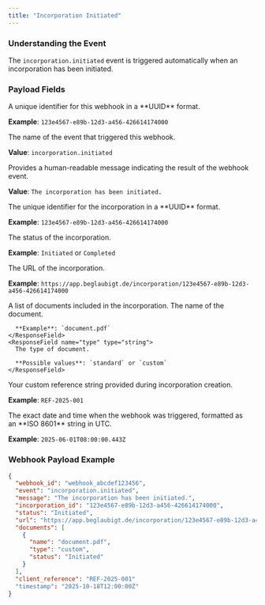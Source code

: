 ```yaml
---
title: "Incorporation Initiated"
---
```


### Understanding the Event

The `incorporation.initiated` event is triggered automatically when an incorporation has been initiated.

### Payload Fields

<ResponseField name="webhook_id" type="string">
  A unique identifier for this webhook in a **UUID** format.

  **Example**: `123e4567-e89b-12d3-a456-426614174000`
</ResponseField>

<ResponseField name="event" type="string">
  The name of the event that triggered this webhook.

  **Value**: `incorporation.initiated`
</ResponseField>

<ResponseField name="message" type="string">
  Provides a human-readable message indicating the result of the webhook event.

  **Value**: `The incorporation has been initiated.`
</ResponseField>

<ResponseField name="incorporation_id" type="string">
  The unique identifier for the incorporation in a **UUID** format.

  **Example**: `123e4567-e89b-12d3-a456-426614174000`
</ResponseField>

<ResponseField name="status" type="string">
  The status of the incorporation.

  **Example**: `Initiated` or `Completed`
</ResponseField>

<ResponseField name="url" type="string">
  The URL of the incorporation.

  **Example**: `https://app.beglaubigt.de/incorporation/123e4567-e89b-12d3-a456-426614174000`
</ResponseField>

<ResponseField name="documents" type="array">
  A list of documents included in the incorporation.

  <Expandable title="Document">
    <ResponseField name="name" type="string">
      The name of the document.

      **Example**: `document.pdf`
    </ResponseField>
    <ResponseField name="type" type="string">
      The type of document.

      **Possible values**: `standard` or `custom`
    </ResponseField>
  </Expandable>
</ResponseField>

<ResponseField name="client_reference" type="string">
  Your custom reference string provided during incorporation creation.

  **Example**: `REF-2025-001`
</ResponseField>

<ResponseField name="timestamp" type="string">
  The exact date and time when the webhook was triggered, formatted as an **ISO 8601** string in UTC.

  **Example**: `2025-06-01T08:00:00.443Z`
</ResponseField>

### Webhook Payload Example

```json
{
  "webhook_id": "webhook_abcdef123456",
  "event": "incorporation.initiated",
  "message": "The incorporation has been initiated.",
  "incorporation_id": "123e4567-e89b-12d3-a456-426614174000",
  "status": "Initiated",
  "url": "https://app.beglaubigt.de/incorporation/123e4567-e89b-12d3-a456-426614174000",
  "documents": [
    {
      "name": "document.pdf",
      "type": "custom",
      "status": "Initiated"
    }
  ],
  "client_reference": "REF-2025-001"
  "timestamp": "2025-10-18T12:00:00Z"
}
```
